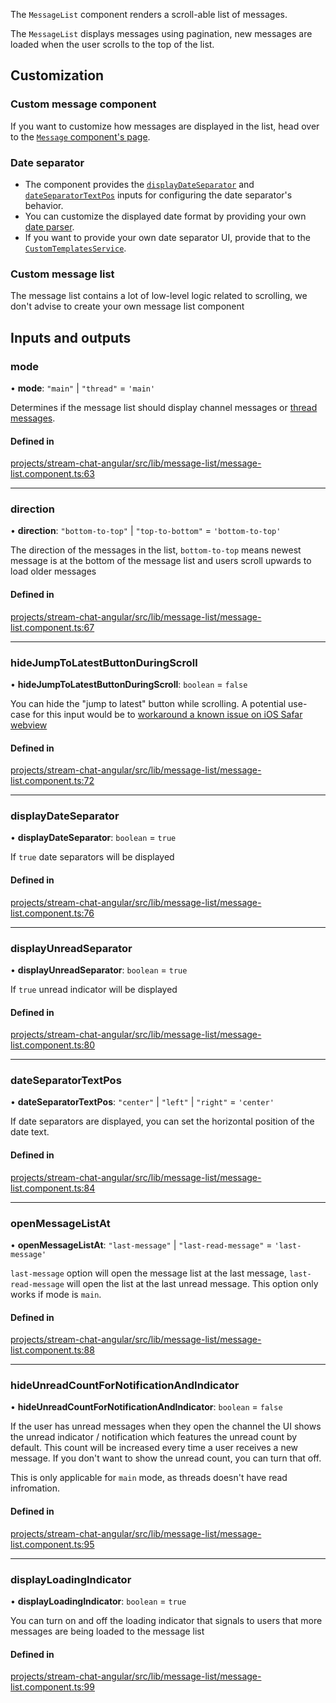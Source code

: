 
The `MessageList` component renders a scroll-able list of messages.

The `MessageList` displays messages using pagination, new messages are loaded when the user scrolls to the top of the list.

## Customization

### Custom message component

If you want to customize how messages are displayed in the list, head over to the [`Message` component's page](../../components/MessageComponent/#customization).

### Date separator

- The component provides the [`displayDateSeparator`](#displaydateseparator) and [`dateSeparatorTextPos`](#dateseparatortextpos) inputs for configuring the date separator's behavior.
- You can customize the displayed date format by providing your own [date parser](../../services/DateParserService/#customdateparser).
- If you want to provide your own date separator UI, provide that to the [`CustomTemplatesService`](../../services/CustomTemplatesService/#dateseparatortemplate).

### Custom message list

The message list contains a lot of low-level logic related to scrolling, we don't advise to create your own message list component

[//]: # "Start of generated content"
## Inputs and outputs 


### mode

• **mode**: ``"main"`` \| ``"thread"`` = `'main'`

Determines if the message list should display channel messages or [thread messages](https://getstream.io/chat/docs/javascript/threads/?language=javascript).

#### Defined in

[projects/stream-chat-angular/src/lib/message-list/message-list.component.ts:63](https://github.com/GetStream/stream-chat-angular/blob/6ceb4e360d1af7a0a1dc995017b599668aa72e1e/projects/stream-chat-angular/src/lib/message-list/message-list.component.ts#L63)

___

### direction

• **direction**: ``"bottom-to-top"`` \| ``"top-to-bottom"`` = `'bottom-to-top'`

The direction of the messages in the list, `bottom-to-top` means newest message is at the bottom of the message list and users scroll upwards to load older messages

#### Defined in

[projects/stream-chat-angular/src/lib/message-list/message-list.component.ts:67](https://github.com/GetStream/stream-chat-angular/blob/6ceb4e360d1af7a0a1dc995017b599668aa72e1e/projects/stream-chat-angular/src/lib/message-list/message-list.component.ts#L67)

___

### hideJumpToLatestButtonDuringScroll

• **hideJumpToLatestButtonDuringScroll**: `boolean` = `false`

You can hide the "jump to latest" button while scrolling. A potential use-case for this input would be to [workaround a known issue on iOS Safar webview](https://github.com/GetStream/stream-chat-angular/issues/418)

#### Defined in

[projects/stream-chat-angular/src/lib/message-list/message-list.component.ts:72](https://github.com/GetStream/stream-chat-angular/blob/6ceb4e360d1af7a0a1dc995017b599668aa72e1e/projects/stream-chat-angular/src/lib/message-list/message-list.component.ts#L72)

___

### displayDateSeparator

• **displayDateSeparator**: `boolean` = `true`

If `true` date separators will be displayed

#### Defined in

[projects/stream-chat-angular/src/lib/message-list/message-list.component.ts:76](https://github.com/GetStream/stream-chat-angular/blob/6ceb4e360d1af7a0a1dc995017b599668aa72e1e/projects/stream-chat-angular/src/lib/message-list/message-list.component.ts#L76)

___

### displayUnreadSeparator

• **displayUnreadSeparator**: `boolean` = `true`

If `true` unread indicator will be displayed

#### Defined in

[projects/stream-chat-angular/src/lib/message-list/message-list.component.ts:80](https://github.com/GetStream/stream-chat-angular/blob/6ceb4e360d1af7a0a1dc995017b599668aa72e1e/projects/stream-chat-angular/src/lib/message-list/message-list.component.ts#L80)

___

### dateSeparatorTextPos

• **dateSeparatorTextPos**: ``"center"`` \| ``"left"`` \| ``"right"`` = `'center'`

If date separators are displayed, you can set the horizontal position of the date text.

#### Defined in

[projects/stream-chat-angular/src/lib/message-list/message-list.component.ts:84](https://github.com/GetStream/stream-chat-angular/blob/6ceb4e360d1af7a0a1dc995017b599668aa72e1e/projects/stream-chat-angular/src/lib/message-list/message-list.component.ts#L84)

___

### openMessageListAt

• **openMessageListAt**: ``"last-message"`` \| ``"last-read-message"`` = `'last-message'`

`last-message` option will open the message list at the last message, `last-read-message` will open the list at the last unread message. This option only works if mode is `main`.

#### Defined in

[projects/stream-chat-angular/src/lib/message-list/message-list.component.ts:88](https://github.com/GetStream/stream-chat-angular/blob/6ceb4e360d1af7a0a1dc995017b599668aa72e1e/projects/stream-chat-angular/src/lib/message-list/message-list.component.ts#L88)

___

### hideUnreadCountForNotificationAndIndicator

• **hideUnreadCountForNotificationAndIndicator**: `boolean` = `false`

If the user has unread messages when they open the channel the UI shows the unread indicator / notification which features the unread count by default. This count will be increased every time a user receives a new message. If you don't want to show the unread count, you can turn that off.

This is only applicable for `main` mode, as threads doesn't have read infromation.

#### Defined in

[projects/stream-chat-angular/src/lib/message-list/message-list.component.ts:95](https://github.com/GetStream/stream-chat-angular/blob/6ceb4e360d1af7a0a1dc995017b599668aa72e1e/projects/stream-chat-angular/src/lib/message-list/message-list.component.ts#L95)

___

### displayLoadingIndicator

• **displayLoadingIndicator**: `boolean` = `true`

You can turn on and off the loading indicator that signals to users that more messages are being loaded to the message list

#### Defined in

[projects/stream-chat-angular/src/lib/message-list/message-list.component.ts:99](https://github.com/GetStream/stream-chat-angular/blob/6ceb4e360d1af7a0a1dc995017b599668aa72e1e/projects/stream-chat-angular/src/lib/message-list/message-list.component.ts#L99)

[//]: # "End of generated content"
